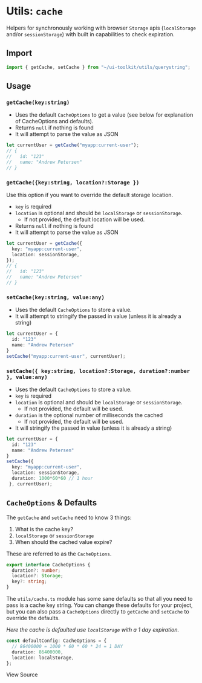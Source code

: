 
<Meta title="Utils/cache" />

# Utils: `cache`

Helpers for synchronously working with browser `Storage` apis (`localStorage` and/or `sessionStorage`) with built in capabilities to check expiration.

## Import

```js
import { getCache, setCache } from "~/ui-toolkit/utils/querystring";
```

## Usage

### `getCache(key:string)`

- Uses the default `CacheOptions` to get a value (see below for explanation of CacheOptions and defaults).
- Returns `null` if nothing is found
- It will attempt to parse the value as JSON

```ts
let currentUser = getCache("myapp:current-user");
// {
//   id: "123"
//   name: "Andrew Petersen"
// }
```

### `getCache({key:string, location?:Storage })`

Use this option if you want to override the default storage location.

- `key` is required
- `location` is optional and should be `localStorage` or `sessionStorage`.
  - If not provided, the default location will be used.
- Returns `null` if nothing is found
- It will attempt to parse the value as JSON

```ts
let currentUser = getCache({
  key: "myapp:current-user",
  location: sessionStorage,
});
// {
//   id: "123"
//   name: "Andrew Petersen"
// }
```

### `setCache(key:string, value:any)`

- Uses the default `CacheOptions` to store a value.
- It will attempt to stringify the passed in value (unless it is already a string)

```ts
let currentUser = {
  id: "123"
  name: "Andrew Petersen"
}
setCache("myapp:current-user", currentUser);
```

### `setCache({ key:string, location?:Storage, duration?:number }, value:any)`

- Uses the default `CacheOptions` to store a value.
- `key` is required
- `location` is optional and should be `localStorage` or `sessionStorage`.
  - If not provided, the default will be used.
- `duration` is the optional number of milliseconds the cached
  - If not provided, the default will be used.
- It will stringify the passed in value (unless it is already a string)

```ts
let currentUser = {
  id: "123"
  name: "Andrew Petersen"
}
setCache({
  key: "myapp:current-user",
  location: sessionStorage,
  duration: 1000*60*60 // 1 hour
 }, currentUser);
```

## `CacheOptions` & Defaults

The `getCache` and `setCache` need to know 3 things:

1. What is the cache key?
2. `localStorage` or `sessionStorage`
3. When should the cached value expire?

These are referred to as the `CacheOptions`.

```ts
export interface CacheOptions {
  duration?: number;
  location?: Storage;
  key?: string;
}
```

The `utils/cache.ts` module has some sane defaults
so that all you need to pass is a cache key string. You can change these defaults
for your project, but you can also pass a `CacheOptions` directly to `getCache`
and `setCache` to override the defaults.

_Here the cache is defaulted use `localStorage` with a 1 day expiration._

```ts
const defaultConfig: CacheOptions = {
  // 86400000 = 1000 * 60 * 60 * 24 = 1 DAY
  duration: 86400000,
  location: localStorage,
};
```

<SourceCodeLink path="utils/cache.ts">View Source</SourceCodeLink>

